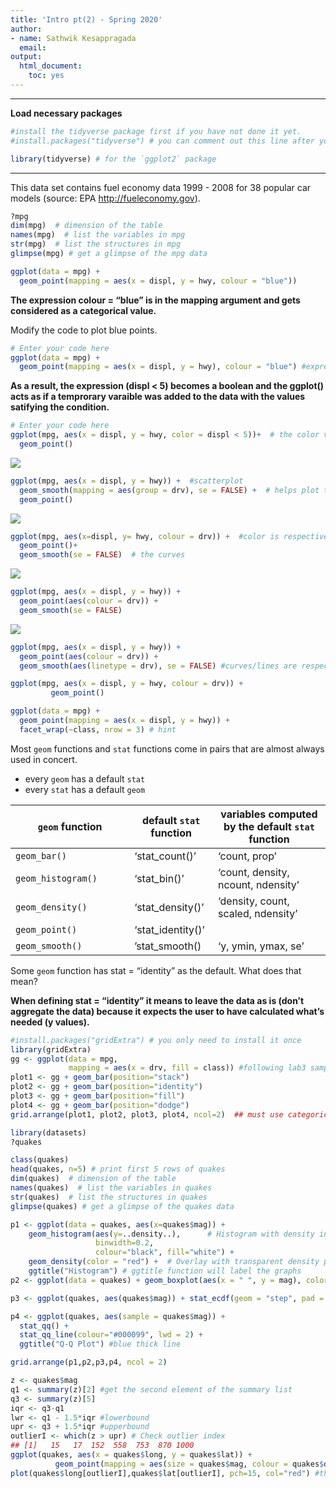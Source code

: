 ```yaml
---
title: 'Intro pt(2) - Spring 2020'
author: 
- name: Sathwik Kesappragada
  email: 
output:
  html_document:
    toc: yes
---
```




***

**Load necessary packages**

```r
#install the tidyverse package first if you have not done it yet.
#install.packages("tidyverse") # you can comment out this line after you have installed `tidyverse`

library(tidyverse) # for the `ggplot2` package
```

***


This data set contains fuel economy data 1999 - 2008 for 38 popular car models (source: EPA [http://fueleconomy.gov](http://fueleconomy.gov)).

```r
?mpg
dim(mpg)  # dimension of the table
names(mpg)  # list the variables in mpg
str(mpg)  # list the structures in mpg
glimpse(mpg) # get a glimpse of the mpg data
```


```r
ggplot(data = mpg) + 
  geom_point(mapping = aes(x = displ, y = hwy, colour = "blue"))
```

**The expression colour = "blue" is in the mapping argument and gets considered as a categorical value.** 

Modify the code to plot blue points.



```r
# Enter your code here
ggplot(data = mpg) +
  geom_point(mapping = aes(x = displ, y = hwy), colour = "blue") #expression was stated out of aes()
```

**As a result, the expression (displ < 5) becomes a boolean and the ggplot() acts as if a temprorary varaible was added to the data with the values satifying the condition.**   

```r
# Enter your code here
ggplot(mpg, aes(x = displ, y = hwy, color = displ < 5))+  # the color variable acts like a piecewise function; organizes the data into different colors
  geom_point()
```


![](http://r4ds.had.co.nz/visualize_files/figure-html/unnamed-chunk-29-2.png)

```r
ggplot(mpg, aes(x = displ, y = hwy)) +  #scatterplot
  geom_smooth(mapping = aes(group = drv), se = FALSE) +  # helps plot the curves/lines
  geom_point()
```

![](http://r4ds.had.co.nz/visualize_files/figure-html/unnamed-chunk-29-3.png)

```r
ggplot(mpg, aes(x=displ, y= hwy, colour = drv)) +  #color is respective to drivetrain 
  geom_point()+
  geom_smooth(se = FALSE)  # the curves 
```

![](http://r4ds.had.co.nz/visualize_files/figure-html/unnamed-chunk-29-4.png)

```r
ggplot(mpg, aes(x = displ, y = hwy)) +
  geom_point(aes(colour = drv)) +
  geom_smooth(se = FALSE)

```

![](http://r4ds.had.co.nz/visualize_files/figure-html/unnamed-chunk-29-5.png)

```r
ggplot(mpg, aes(x = displ, y = hwy)) +
  geom_point(aes(colour = drv)) +
  geom_smooth(aes(linetype = drv), se = FALSE) #curves/lines are respective to the drv
```


```r
ggplot(mpg, aes(x = displ, y = hwy, colour = drv)) + 
         geom_point()
```


```r
ggplot(data = mpg) + 
  geom_point(mapping = aes(x = displ, y = hwy)) +
  facet_wrap(~class, nrow = 3) # hint
```


Most `geom` functions and `stat` functions come in pairs that are almost always used in concert. 

- every `geom` has a default `stat`
- every `stat` has a default `geom` 


| `geom` function  | default `stat` function  | variables computed by the default `stat` function  |
|-----------------|------------|----------------|
| `geom_bar()`        |  'stat_count()'  |  'count, prop'  |
| `geom_histogram()`  |  'stat_bin()'  |  'count, density, ncount, ndensity'  |
| `geom_density()`    |  'stat_density()' | 'density, count, scaled, ndensity'    |
| `geom_point()`      |  'stat_identity()' |    |
| `geom_smooth()`     |  'stat_smooth()   | 'y, ymin, ymax, se'    |

Some `geom` function has stat = "identity" as the default. What does that mean?

**When defining stat = "identity" it means to leave the data as is (don't aggregate the data) because it expects the user to have calculated what's needed (y values).**

```r
#install.packages("gridExtra") # you only need to install it once
library(gridExtra)
gg <- ggplot(data = mpg,
             mapping = aes(x = drv, fill = class)) #following lab3 sample, data needs to be changed
plot1 <- gg + geom_bar(position="stack")
plot2 <- gg + geom_bar(position="identity")
plot3 <- gg + geom_bar(position="fill")
plot4 <- gg + geom_bar(position="dodge")
grid.arrange(plot1, plot2, plot3, plot4, ncol=2)  ## must use categorical values
```


```r
library(datasets)
?quakes 
```

```r
class(quakes)
head(quakes, n=5) # print first 5 rows of quakes
dim(quakes)  # dimension of the table
names(quakes)  # list the variables in quakes
str(quakes)  # list the structures in quakes
glimpse(quakes) # get a glimpse of the quakes data
```



```r
p1 <- ggplot(data = quakes, aes(x=quakes$mag)) + 
    geom_histogram(aes(y=..density..),      # Histogram with density instead of count on y-axis
                   binwidth=0.2,
                   colour="black", fill="white") +
    geom_density(color = "red") +  # Overlay with transparent density plot 
    ggtitle("Histogram") # ggtitle function will label the graphs
p2 <- ggplot(data = quakes) + geom_boxplot(aes(x = " ", y = mag), color = "blue", fill = "red") + coord_flip() + ggtitle("boxplot")

p3 <- ggplot(quakes, aes(quakes$mag)) + stat_ecdf(geom = "step", pad = FALSE) + ggtitle("Empirical CDF")

p4 <- ggplot(quakes, aes(sample = quakes$mag)) +
  stat_qq() +
  stat_qq_line(colour="#000099", lwd = 2) +
  ggtitle("Q-Q Plot") #blue thick line 

grid.arrange(p1,p2,p3,p4, ncol = 2)
```


```r
z <- quakes$mag
q1 <- summary(z)[2] #get the second element of the summary list
q3 <- summary(z)[5]
iqr <- q3-q1
lwr <- q1 - 1.5*iqr #lowerbound
upr <- q3 + 1.5*iqr #upperbound
outlierI <- which(z > upr) # Check outlier index
## [1]   15   17  152  558  753  870 1000
ggplot(quakes, aes(x = quakes$long, y = quakes$lat)) +
          geom_point(mapping = aes(size = quakes$mag, colour = quakes$depth)) +
plot(quakes$long[outlierI],quakes$lat[outlierI], pch=15, col="red") #the outlier that we identified in part b


```

